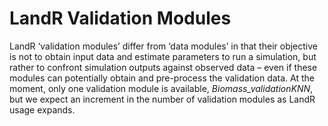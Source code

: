 # LandR Validation Modules {-}

LandR 'validation modules' differ from 'data modules' in that their objective is not to obtain input data and estimate parameters to run a simulation, but rather to confront simulation outputs against observed data -- even if these modules can potentially obtain and pre-process the validation data.
At the moment, only one validation module is available, *Biomass_validationKNN*, but we expect an increment in the number of validation modules as LandR usage expands.
